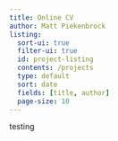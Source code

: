 ```yaml
---
title: Online CV 
author: Matt Piekenbrock
listing:
  sort-ui: true
  filter-ui: true
  id: project-listing
  contents: /projects
  type: default
  sort: date
  fields: [title, author]
  page-size: 10
---
```


::: {#project-listing}
 testing 
:::

<!-- ```{=mdx}
export const Highlight = ({children, color}) => (
  <span style={{
      backgroundColor: color,
      borderRadius: '2px',
      color: '#fff',
      padding: '0.2rem',
    }}>
    {children}
  </span>
);
``` -->



<!-- .card.m-1.border-1.p-1
  .d-flex.flex-row
    .card-header.w-100
      h3 Automating Point of Interest Discovery in Geospatial Contexts
      span(style="color: green;") &nbsp; (ongoing research effort)
  .d-flex.flex-row.align-items-center
    .card-title.m-0(style="flex: 1 0 1em;")
      img.img-thumbnail.border-0.m-1(src="img/OSU.png", alt="", style="object-fit:fill;")
    .card-body(style="flex: 2 0 1em")
      p.card-text
        | With the rapid development and widespread deployment of sensors dedicated to location-acquisition,
        | new types of models have emerged to predict macroscopic patterns that manifest in large data sets representing
        | "significant" group behavior. Partially due to the immense scale of geospatial data, current approaches to
        | discover these macroscopic patterns are primarily driven
        | by inherently heuristic detection methods. Although useful in practice, the inductive bias
        | adopted by such mainstream detection schemes is often unstated or simply unknown.
        | Inspired by recent theoretical advances in efficient non-parametric density level set estimation techniques,
        | in this research effort we describe a semi-supervised framework for automating point of interest discovery in geospatial contexts.
        | We outline the flexibility and utility of our approach through numerous examples, and give a systematic framework for
        | incorporating semisupervised information while retaining finite-sample estimation guarantees.
  .d-flex.flex-row
    .card-footer.bg-white
      div(style="font-weight: bold; font-size: 1.2em;") Related Publication(s):
      ul
        li Piekenbrock, Matthew, and Derek Doran. "Intrinsic Point of Interest Discovery from Trajectory Data." arXiv preprint arXiv:1712.05247 (2017).
          a(href="https://arxiv.org/abs/1712.05247") &nbsp;[Preprint available]
        li Robinson, Jace, and Derek Doran. "Seasonality in dynamic stochastic block models." arXiv preprint arXiv:1706.07895 (2017).
        li Maurice, M., Piekenbrock, M., & Doran, D. (2015, December). WAMINet: An Open Source Library for Dynamic Geospace Analysis Using WAMI. In Multimedia (ISM), 2015 IEEE International Symposium on (pp. 445-448). IEEE. -->

<!-- 
<Highlight color="#25c2a0">Docusaurus GREEN</Highlight> and <Highlight color="#1877F2">Rams blue</Highlight> are my favorite colors.

Curriculum Vitae of Matthew Piekenbrock Last annual update: December 01, 2018 Traditional paper CV available here

Matt Piekenbrock Graduate Research Assistant M.S. in Computer Science 2018 (PhD intending) B.S. in Computer Science 2015 (minor in statistics)

### Summary - Research Interests

I'm currently a research associate with a M.S. in Computer Science, with a focus (and minor) in Statistics and Statistical Modeling. My graduate research focused on Machine Learning (ML) and Artificial Intelligence (AI); my interests are in exploring the intersections between unsupervised learning, statistical learning theory, and empirical analysis. I also enjoy building and contributing software in the realm of scientific computing, and for reproducible research purposes. Topic areas that interest me include e.g. clustering, dimensionality reduction, topology theory, manifold learning, density estimation, etc. I have supplemental research interests, background knowledge, or experience in random graph modeling, bayesian statistics, computational geometry, reinforcement learning (such as adversarial learning!) and high performance computing. A few selected research projects are listed below.

### Experience

::: {.card .m-1 .border-1 .p-1}
  Towards Autonomous Aerial Refueling: Massive Parallel Iterative Closest Point
:::

Research Associate | Oak Ridge Institute for Science and Education | Air Force Research Laboratory, WPAFB

I worked at the Air Force Institute of Technology within the [Low Orbitals Radar and Electromagnetism]() (LORE) group in 2013 doing research with a heavily multidisciplinary team called under supervision of [Dr. Andrew Terzuoli](). I worked actively with the group until 2016, after which I maintained an advisory-role until early 2017.

In 2015, I started working for the Machine Learning and Complex Systems Lab as part of a research-based independent study shortly after taking an introductory ML/data analysis course taught by Derek Doran. I received a graduate research assistant position in the same lab shortly after, working towards an M.S. in Computer Science.

Since late 2016, I've been involved in a small group associated with the Air Force Research Laboratory that does applied topological data analysis (TDA) with the Mapper framework. I originally worked for the group under a very part-time status, but since Fall 2018 began doing research there full time.

My computational experience is diverse. Since 2015, I started using the R Project for Statistical Computing for statistical modeling, and I continue to prefer R for research. In my undergraduate years, I used both C++ (primarily C++11) and ANSI-C89/C90 extensively for a myriad of projects (see below). Part of my undergraduate research delved into project involving computational geometry which required a final implementation written in Compute Unified Device Architecture (CUDA) and OpenCL. -->
